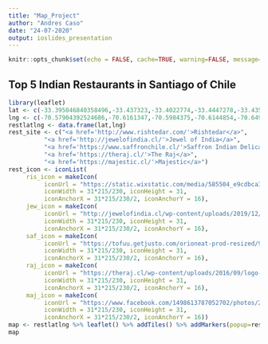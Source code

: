 ```yaml
---
title: "Map_Project"
author: "Andres Caso"
date: "24-07-2020"
output: ioslides_presentation
---
```


```r
knitr::opts_chunk$set(echo = FALSE, cache=TRUE, warning=FALSE, message=FALSE)
```

## Top 5 Indian Restaurants in Santiago of Chile

```r
library(leaflet)
lat <- c(-33.395046840358496,-33.437323,-33.4022774,-33.4447278,-33.435995)
lng <- c(-70.57904392524686,-70.6161347,-70.5984375,-70.6144854,-70.6494691)
restlatlng <- data.frame(lat,lng)
rest_site <- c("<a href='http://www.rishtedar.com/'>Rishtedar</a>",
          "<a href='http://jewelofindia.cl/'>Jewel of India</a>",
          "<a href='https://www.saffronchile.cl/'>Saffron Indian Delicacies</a>",
          "<a href='https://theraj.cl/'>The Raj</a>",
          "<a href='https://majestic.cl/'>Majestic</a>")
rest_icon <- iconList(
     ris_icon = makeIcon(                          
          iconUrl = "https://static.wixstatic.com/media/585504_e9cdbca3471e4572aea51fe144fbeb9e~mv2.gif", 
          iconWidth = 31*215/230, iconHeight = 31, 
          iconAnchorX = 31*215/230/2, iconAnchorY = 16),
     jew_icon = makeIcon(
          iconUrl = "http://jewelofindia.cl/wp-content/uploads/2019/12/56952759_1704064029738486_9184562991540994048_o.png", 
          iconWidth = 31*215/230, iconHeight = 31, 
          iconAnchorX = 31*215/230/2, iconAnchorY = 16),
     saf_icon = makeIcon(
          iconUrl = "https://tofuu.getjusto.com/orioneat-prod-resized/9xutDfrB3Gc9trrdK-200-undefined.webp", 
          iconWidth = 31*215/230, iconHeight = 31, 
          iconAnchorX = 31*215/230/2, iconAnchorY = 16),
     raj_icon = makeIcon(
          iconUrl = "https://theraj.cl/wp-content/uploads/2016/09/logo-therag-big.png",
          iconWidth = 31*215/230, iconHeight = 31, 
          iconAnchorX = 31*215/230/2, iconAnchorY = 16),
     maj_icon = makeIcon(
          iconUrl = "https://www.facebook.com/1498613787052702/photos/2183010801946327/", 
          iconWidth = 31*215/230, iconHeight = 31, 
          iconAnchorX = 31*215/230/2, iconAnchorY = 16))
map <- restlatlng %>% leaflet() %>% addTiles() %>% addMarkers(popup=rest_site,icon = rest_icon,clusterOptions = markerClusterOptions())
map
```

